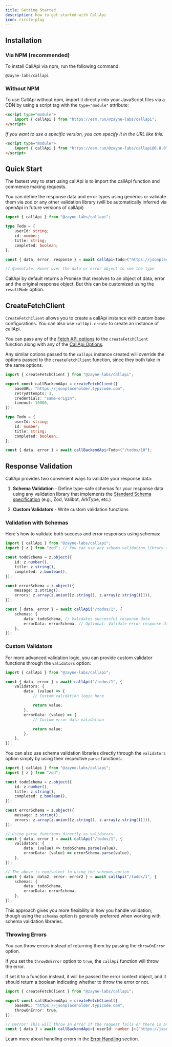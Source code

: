 ```yaml
---
title: Getting Started
description: How to get started with CallApi
icon: circle-play
---
```


## Installation

### Via NPM (recommended)

To install CallApi via npm, run the following command:

```package-install
@zayne-labs/callapi
```

### Without NPM

To use CallApi without npm, import it directly into your JavaScript files via a CDN by using a script tag with the `type="module"` attribute:

```html
<script type="module">
	import { callApi } from "https://esm.run/@zayne-labs/callapi";
</script>
```

_If you want to use a specific version, you can specify it in the URL like this:_

```html
<script type="module">
	import { callApi } from "https://esm.run/@zayne-labs/callapi@0.8.0";
</script>
```

## Quick Start

The fastest way to start using callApi is to import the callApi function and commence making requests.

You can define the response data and error types using generics or validate them via zod or any other validation library (will be automatically inferred via openApi in future versions of callApi)

```ts twoslash title="api.ts"
import { callApi } from "@zayne-labs/callapi";

type Todo = {
	userId: string;
	id: number;
	title: string;
	completed: boolean;
};

const { data, error, response } = await callApi<Todo>("https://jsonplaceholder.typicode.com/todos/1");

// @annotate: Hover over the data or error object to see the type
```

CallApi by default returns a Promise that resolves to an object of data, error and the original response object. But this can be customized using the `resultMode` option.

## CreateFetchClient

`CreateFetchClient` allows you to create a callApi instance with custom base configurations. You can also use `callApi.create` to create an instance of callApi.

You can pass any of the [Fetch API options](https://developer.mozilla.org/en-US/docs/Web/API/fetch#parameters) to the `createFetchClient` function along with any of the [CallApi Options](./extra-options).

Any similar options passed to the `callApi` instance created will override the options passed to the `createFetchClient` function, since they both take in the same options.

```ts twoslash title="callBackendApi.ts"
import { createFetchClient } from "@zayne-labs/callapi";

export const callBackendApi = createFetchClient({
	baseURL: "https://jsonplaceholder.typicode.com",
	retryAttempts: 3,
	credentials: "same-origin",
	timeout: 10000,
});

type Todo = {
	userId: string;
	id: number;
	title: string;
	completed: boolean;
};

const { data, error } = await callBackendApi<Todo>("/todos/10");
```

## Response Validation

CallApi provides two convenient ways to validate your response data:

1. **Schema Validation** - Define type-safe schemas for your response data using any validation library that implements the [Standard Schema specification](https://github.com/standard-schema/standard-schema) (e.g., Zod, Valibot, ArkType, etc.)

2. **Custom Validators** - Write custom validation functions

### Validation with Schemas

Here's how to validate both success and error responses using schemas:

```ts twoslash title="api.ts"
import { callApi } from "@zayne-labs/callapi";
import { z } from "zod"; // You can use any schema validation library that implements the Standard Schema specification

const todoSchema = z.object({
	id: z.number(),
	title: z.string(),
	completed: z.boolean(),
});

const errorSchema = z.object({
	message: z.string(),
	errors: z.array(z.union([z.string(), z.array(z.string())])),
});

const { data, error } = await callApi("/todos/1", {
	schemas: {
		data: todoSchema, // Validates successful response data
		errorData: errorSchema, // Optional: Validate error response data
	},
});
```

### Custom Validators

For more advanced validation logic, you can provide custom validator functions through the `validators` option:

```ts twoslash title="api.ts"
import { callApi } from "@zayne-labs/callapi";

const { data, error } = await callApi("/todos/1", {
	validators: {
		data: (value) => {
			// Custom validation logic here

			return value;
		},
		errorData: (value) => {
			// Custom error data validation

			return value;
		},
	},
});
```

You can also use schema validation libraries directly through the `validators` option simply by using their respective `parse` functions:

```ts twoslash title="api.ts"
import { callApi } from "@zayne-labs/callapi";
import { z } from "zod";

const todoSchema = z.object({
	id: z.number(),
	title: z.string(),
	completed: z.boolean(),
});

const errorSchema = z.object({
	message: z.string(),
	errors: z.array(z.union([z.string(), z.array(z.string())])),
});

// Using parse functions directly as validators
const { data, error } = await callApi("/todos/1", {
	validators: {
		data: (value) => todoSchema.parse(value),
		errorData: (value) => errorSchema.parse(value),
	},
});

// The above is equivalent to using the schemas option
const { data: data2, error: error2 } = await callApi("/todos/1", {
	schemas: {
		data: todoSchema,
		errorData: errorSchema,
	},
});
```

This approach gives you more flexibility in how you handle validation, though using the `schemas` option is generally preferred when working with schema validation libraries.

### Throwing Errors

You can throw errors instead of returning them by passing the `throwOnError` option.

If you set the `throwOnError` option to `true`, the `callApi` function will throw the error.

If set it to a function instead, it will be passed the error context object, and it should return a boolean indicating whether to throw the error or not.

```ts twoslash title="callBackendApi.ts"
import { createFetchClient } from "@zayne-labs/callapi";

export const callBackendApi = createFetchClient({
	baseURL: "https://jsonplaceholder.typicode.com",
	throwOnError: true,
});

// @error: This will throw an error if the request fails or there is an error response
const { data } = await callBackendApi<{ userId: number }>("https://jsonplaceholder.typicode.com/todos/1");
```

Learn more about handling errors in the [Error Handling](./error-handling) section.
